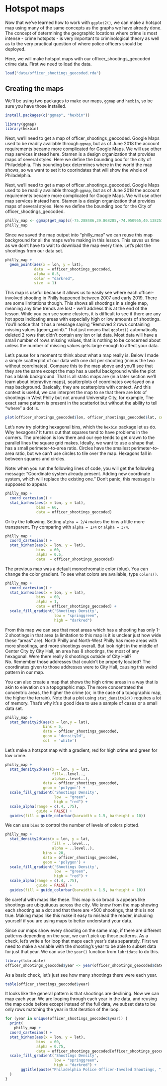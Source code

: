 # Hotspot maps

Now that we've learned how to work with `ggplot2()`, we can make a hotspot map using many of the same concepts as the graphs we have already done. The concept of determining the geographic locations where crime is most intense - crime hotspots - is very important to criminological theory as well as to the very practical question of where police officers should be deployed.

Here, we will make hotspot maps with our officer_shootings_geocoded crime data. First we need to load the data.

```r
load("data/officer_shootings_geocoded.rda")
```


## Creating the maps
We'll be using two packages to make our maps, `ggmap` and `hexbin`, so be sure you have those installed.

```r
install.packages(c("ggmap", "hexbin"))
```

```r
library(ggmap)
library(hexbin)
```

Next, we'll need to get a map of officer_shootings_geocoded. Google Maps used to be readily available through `ggmap`, but as of June 2018 the account requirements became more complicated for Google Maps. We will use other map services instead here. Stamen is a design organization that provides maps of several styles. Here we define the bounding box for the city of Philadelphia. This bounding box determines where in the world the map shows, so we want to set it to coorindates that will show the whole of Philadelphia.

Next, we'll need to get a map of officer_shootings_geocoded. Google Maps used to be readily available through `ggmap`, but as of June 2018 the account requirements became more complicated for Google Maps. We will use other map services instead here. Stamen is a design organization that provides maps of several styles. Here we define the bounding box for the City of officer_shootings_geocoded.

```r
philly_map <- ggmap(get_map(c(-75.288486,39.868285,-74.950965,40.138251), source = "stamen"))
philly_map
```

Since we saved the map output into "philly_map" we can reuse this map background for all the maps we're making in this lesson. This saves us time as we don't have to wait to download the map every time. Let's plot the shootings from our data set.

```r
philly_map +
  geom_point(aes(x = lon, y = lat),
             data  = officer_shootings_geocoded,
             alpha = 0.5,
             color = "darkred",
             size  = 1)
```

This map is useful because it allows us to easily see where each officer-involved shooting in Philly happened between 2007 and early 2019. There are some limitations though. This shows all shootings in a single map, meaning any time trends are lost - we'll address this at the end of the lesson. While you can see some clusters, it is difficult to see if there are any hot spots indicating areas with especially high or low amounts of shootings. You'll notice that it has a message saying "Removed 2 rows containing missing values (geom_point)." That just means that `ggplot()` automatically deleted 2 rows that didn't contain any lon or lat data. Most data will have a small number of rows missing values, that is nothing to be concerned about unless the number of missing values gets large enough to affect your data.

Let's pause for a moment to think about what a map really is. Below I made a simple scatterplot of our data with one dot per shooting (minus the two without coordinates). Compare this to the map above and you'll see that they are the same except the map has a useful background while the plot has a blank background. That is all static maps are (in a later section we'll learn about interavtive maps), scatterplots of coordinates overlayed on a map background. Basically, they are scatterplots with context. And this context is useful, we can interpret the map to se that there are lots of shootings in West Philly but not around University City, for example, The exact same pattern is present in the scatterlot but without the ability to tell "where" a dot is. 

```r
plot(officer_shootings_geocoded$lon, officer_shootings_geocoded$lat, col = "darkred")
```

Let's now try plotting hexagonal bins, which the `hexbin` package let us do. Why hexagons? It turns out that squares tend to have problems in the corners. The precision is low there and our eye tends to get drawn to the parallel lines the square grid makes. Ideally, we want to use a shape that has a small perimeter-to-area ratio. Circles have the smallest perimeter-to-area ratio, but we can't use circles to tile over the map. Hexagons fall in between squares and circles.

Note: when you run the following lines of code, you will get the following message: "Coordinate system already present. Adding new coordinate system, which will replace the existing one." Don't panic, this message is supposed to appear.

```r
philly_map +
  coord_cartesian() +
  stat_binhex(aes(x = lon, y = lat),
              bins = 60,
              data = officer_shootings_geocoded)
```

Or try the following. Setting `alpha = 2/4` makes the bins a little more transparent. Try comparing with `alpha = 1/4` or `alpha = 3/4`.

```r
philly_map +
  coord_cartesian() +
  stat_binhex(aes(x = lon, y = lat),
              bins  = 60,
              alpha = 0.5,
              data  = officer_shootings_geocoded)
```

The previous map was a default monochromatic color (blue). You can change the color gradient. To see what colors are available, type `colors()`.

```r
philly_map +
  coord_cartesian() +
  stat_binhex(aes(x = lon, y = lat),
              bins  = 60,
              alpha = 1,
              data = officer_shootings_geocoded) +
  scale_fill_gradient('Shootings Density',
                      low = "springgreen",
                      high = "darkred")
```

From this map we can see that most areas which has a shooting has only 1-2 shootings in that area (a limitation to this map is it is unclear just how wide these "areas" are). North Philly and North-West Philly has more areas with more shootings, and more shootings overall. But look right in the middle of Center City by City Hall, an area has 8 shootings, the most of any hexagonal. Were there really 8 shootings outside of City Hall? No. Remember those addresses that couldn't be properly located? The coordinates given to those addresses were to City Hall, causing this weird pattern in our map. 

You can also create a map that shows the high crime areas in a way that is akin to elevation on a topographic map. The more concentrated the concentric areas, the higher the crime (or, in the case of a topographic map, the higher the terrain). Note that a plot using `stat_density2d()` requires a lot of memory. That's why it's a good idea to use a sample of cases or a small data set.

```r
philly_map +
  stat_density2d(aes(x = lon,y = lat),
                 bins = 5,
                 data = officer_shootings_geocoded,
                 geom = 'density2d',
                 col  = 'white')
```

Let's make a hotspot map with a gradient, red for high crime and green for low crime.

```r
philly_map +
  stat_density2d(aes(x = lon, y = lat,
                     fill=..level..,
                     alpha=..level..),
                 data = officer_shootings_geocoded,
                 geom = 'polygon') +
  scale_fill_gradient('Shootings Density',
                      low  = "green",
                      high = "red") +
  scale_alpha(range = c(.4, .75),
              guide = FALSE) +
  guides(fill = guide_colorbar(barwidth = 1.5, barheight = 10))
```

We can use `bins` to control the number of levels of colors plotted.

```r
philly_map +
  stat_density2d(aes(x = lon, y = lat,
                     fill = ..level..,
                     alpha = ..level..),
                 bins = 20,
                 data = officer_shootings_geocoded,
                 geom = 'polygon') +
  scale_fill_gradient('Shootings Density',
                      low  = "green",
                      high = "red") +
  scale_alpha(range = c(.4, .75),
              guide = FALSE) +
  guides(fill = guide_colorbar(barwidth = 1.5, barheight = 10)) 
```

Be careful with maps like these. This map is so broad is appears like shootings are ubiquituous across the city. We know from the map showing each shooting as a dot and that there are <500 shootings, that this is  not true. Making maps like this make it easy to mislead the reader, including yourself if you are using maps to better understand your data.

Since our maps show every shooting on the same map, if there are different patterns depending on the year, we can't pick up those patterns. As a check, let's write a for loop that maps each year's data separately. First we need to make a variable with the shooting's year to be able to subset data for just that year. We can use the `year()` function from `lubridate` to do this.

```r
library(lubridate)
officer_shootings_geocoded$year <- year(officer_shootings_geocoded$dates)
```

As a basic check, let's just see how many shootings there were each year. 

```r
table(officer_shootings_geocoded$year)
```

It looks like the general pattern is that shootings are declining. Now we can map each year. We are looping through each year in the data, and reusing the map code before except instead of the full data, we subset data to be only rows matching the year in that iteration of the loop.  

```r
for (year in unique(officer_shootings_geocoded$year)) { 
  print(
    philly_map +
  coord_cartesian() +
  stat_binhex(aes(x = lon, y = lat),
              bins  = 60,
              alpha = 0.75,
              data = officer_shootings_geocoded[officer_shootings_geocoded$year == year, ]) +
  scale_fill_gradient('Shootings Density',
                      low = "springgreen",
                      high = "darkred") +
       ggtitle(paste("Philadelphia Police Officer-Involed Shootings, ", year))
  )
}
```
